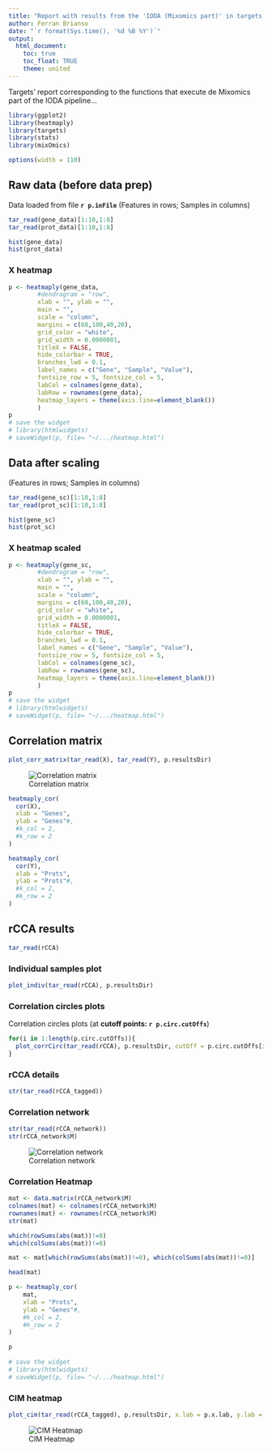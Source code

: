 ```yaml
---
title: "Report with results from the 'IODA (Mixomics part)' in targets' mode (v.1)"
author: Ferran Brianso
date: "`r format(Sys.time(), '%d %B %Y')`"
output:
  html_document:
    toc: true
    toc_float: TRUE
    theme: united
---
```


Targets' report corresponding to the functions that execute de Mixomics part of the IODA pipeline...

```r
library(ggplot2)
library(heatmaply)
library(targets)
library(stats)
library(mixOmics)

```

```r
options(width = 110)
```

## Raw data (before data prep) 

Data loaded from file **`r p.inFile`**
(Features in rows; Samples in columns)

```r
tar_read(gene_data)[1:10,1:8]
tar_read(prot_data)[1:10,1:8]
```

```r
hist(gene_data)
hist(prot_data)
```

### X heatmap
```r
p <- heatmaply(gene_data, 
        #dendrogram = "row",
        xlab = "", ylab = "", 
        main = "",
        scale = "column",
        margins = c(60,100,40,20),
        grid_color = "white",
        grid_width = 0.0000001,
        titleX = FALSE,
        hide_colorbar = TRUE,
        branches_lwd = 0.1,
        label_names = c("Gene", "Sample", "Value"),
        fontsize_row = 5, fontsize_col = 5,
        labCol = colnames(gene_data),
        labRow = rownames(gene_data),
        heatmap_layers = theme(axis.line=element_blank())
        )
p
# save the widget
# library(htmlwidgets)
# saveWidget(p, file= "~/.../heatmap.html")
```


## Data after scaling

(Features in rows; Samples in columns)

```r
tar_read(gene_sc)[1:10,1:8]
tar_read(prot_sc)[1:10,1:8]
```

```r
hist(gene_sc)
hist(prot_sc)
```

### X heatmap scaled
```r
p <- heatmaply(gene_sc, 
        #dendrogram = "row",
        xlab = "", ylab = "", 
        main = "",
        scale = "column",
        margins = c(60,100,40,20),
        grid_color = "white",
        grid_width = 0.0000001,
        titleX = FALSE,
        hide_colorbar = TRUE,
        branches_lwd = 0.1,
        label_names = c("Gene", "Sample", "Value"),
        fontsize_row = 5, fontsize_col = 5,
        labCol = colnames(gene_sc),
        labRow = rownames(gene_sc),
        heatmap_layers = theme(axis.line=element_blank())
        )
p
# save the widget
# library(htmlwidgets)
# saveWidget(p, file= "~/.../heatmap.html")
```


## Correlation matrix

```r
plot_corr_matrix(tar_read(X), tar_read(Y), p.resultsDir)
```
![Correlation matrix](./results/mixomics/corrMatrix.png)


```r
heatmaply_cor(
  cor(X),
  xlab = "Genes",
  ylab = "Genes"#,
  #k_col = 2,
  #k_row = 2
)
```

```r
heatmaply_cor(
  cor(Y),
  xlab = "Prots",
  ylab = "Prots"#,
  #k_col = 2,
  #k_row = 2
)
```


## rCCA results

```r
tar_read(rCCA)
```

### Individual samples plot
```r
plot_indiv(tar_read(rCCA), p.resultsDir)
```


### Correlation circles plots
Correlation circles plots (at **cutoff points: `r p.circ.cutOffs`**)

```r
for(i in 1:length(p.circ.cutOffs)){
  plot_corrCirc(tar_read(rCCA), p.resultsDir, cutOff = p.circ.cutOffs[i])
}
```


### rCCA details 
```r
str(tar_read(rCCA_tagged))
```



### Correlation network
```r
str(tar_read(rCCA_network))
str(rCCA_network$M)
```
![Correlation network](./results/mixomics/relNetwork0.5.png)

### Correlation Heatmap 
```r
mat <- data.matrix(rCCA_network$M)
colnames(mat) <- colnames(rCCA_network$M)
rownames(mat) <- rownames(rCCA_network$M)
str(mat)

which(rowSums(abs(mat))!=0)
which(colSums(abs(mat))!=0)

mat <- mat[which(rowSums(abs(mat))!=0), which(colSums(abs(mat))!=0)]

head(mat)

p <- heatmaply_cor(
    mat,
    xlab = "Prots",
    ylab = "Genes"#,
    #k_col = 2,
    #k_row = 2
)

p
  
# save the widget
# library(htmlwidgets)
# saveWidget(p, file= "~/.../heatmap.html")
```


### CIM heatmap
```r
plot_cim(tar_read(rCCA_tagged), p.resultsDir, x.lab = p.x.lab, y.lab = p.y.lab) 
```
![CIM Heatmap](./results/mixomics/cimHeatMap.png)



